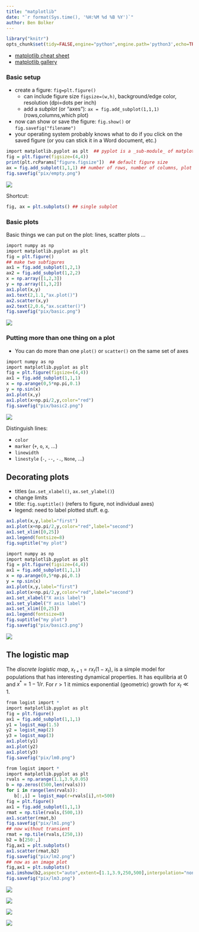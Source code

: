 ```yaml
---
title: "matplotlib"
date: "`r format(Sys.time(), '%H:%M %d %B %Y')`"
author: Ben Bolker
---
```


```r
library("knitr")
opts_chunk$set(tidy=FALSE,engine="python",engine.path='python3',echo=TRUE)
```

- [matplotlib cheat sheet](https://bit.ly/python_cs)
- [matplotlib gallery](http://matplotlib.org/gallery.html)

### Basic setup

- create a figure: `fig=plt.figure()`
   - can include figure size `figsize=(w,h)`, background/edge color, resolution (dpi=dots per inch)
   - add a *subplot* (or "axes"): `ax = fig.add_subplot(1,1,1)` (rows,columns,which plot)
- now can show or save the figure: `fig.show()` or `fig.savefig("filename")`
- your operating system probably knows what to do if you click on the saved figure (or you can stick it in a Word document, etc.)


```r
import matplotlib.pyplot as plt  ## pyplot is a _sub-module_ of matplotlib
fig = plt.figure(figsize=(4,4))
print(plt.rcParams["figure.figsize"])  ## default figure size
ax = fig.add_subplot(1,1,1) ## number of rows, number of columns, plot num
fig.savefig("pix/empty.png")
```
![](pix/empty.png)

Shortcut:

```r
fig, ax = plt.subplots() ## single subplot
```

### Basic plots

Basic things we can put on the plot: lines, scatter plots ...

```r
import numpy as np
import matplotlib.pyplot as plt
fig = plt.figure()
## make two subfigures
ax1 = fig.add_subplot(1,2,1)
ax2 = fig.add_subplot(1,2,2)
x = np.array([1,2,3])
y = np.array([1,3,2])
ax1.plot(x,y)
ax1.text(2,1.1,"ax.plot()")
ax2.scatter(x,y)
ax2.text(2,0.6,"ax.scatter()")
fig.savefig("pix/basic.png")
```
![](pix/basic.png)

### Putting more than one thing on a plot

- You can do more than one `plot()` or `scatter()` on the same set of axes 
```r
import numpy as np
import matplotlib.pyplot as plt
fig = plt.figure(figsize=(4,4))
ax1 = fig.add_subplot(1,1,1)
x = np.arange(0,5*np.pi,0.1)
y = np.sin(x)
ax1.plot(x,y)
ax1.plot(x+np.pi/2,y,color="red")
fig.savefig("pix/basic2.png")
```
![](pix/basic2.png)

Distinguish lines:

- `color`
- `marker` (`+`, `o`, `x`, ...)
- `linewidth`
- `linestyle` (`-`, `--`, `-.`, `None`, ...)

## Decorating plots 

- titles (`ax.set_xlabel()`, `ax.set_ylabel()`)
- change limits
- title: `fig.suptitle()` (refers to figure, not individual axes)
- legend: need to label plotted stuff. e.g.
```r
ax1.plot(x,y,label="first")
ax1.plot(x+np.pi/2,y,color="red",label="second")
ax1.set_xlim([0,25])
ax1.legend(fontsize=8)
fig.suptitle("my plot")
```

```r
import numpy as np
import matplotlib.pyplot as plt
fig = plt.figure(figsize=(4,4))
ax1 = fig.add_subplot(1,1,1)
x = np.arange(0,5*np.pi,0.1)
y = np.sin(x)
ax1.plot(x,y,label="first")
ax1.plot(x+np.pi/2,y,color="red",label="second")
ax1.set_xlabel("X axis label")
ax1.set_ylabel("Y axis label")
ax1.set_xlim([0,25])
ax1.legend(fontsize=8)
fig.suptitle("my plot")
fig.savefig("pix/basic3.png")
```
![](pix/basic3.png)

## The logistic map

The *discrete logistic map*, $x_{t+1} = r x_t (1-x_t)$, is a simple model for
populations that has interesting dynamical properties.
It has equilibria at $0$ and $x^*=1-1/r$. For $r>1$ it mimics exponential
(geometric) growth for $x_t \ll 1$.

```r
from logist import *
import matplotlib.pyplot as plt
fig = plt.figure()
ax1 = fig.add_subplot(1,1,1)
y1 = logist_map(1.5)
y2 = logist_map(2)
y3 = logist_map(3)
ax1.plot(y1)
ax1.plot(y2)
ax1.plot(y3)
fig.savefig("pix/lm0.png")
```

```r
from logist import *
import matplotlib.pyplot as plt
rvals = np.arange(1.1,3.9,0.05)
b = np.zeros((500,len(rvals)))
for i in range(len(rvals)):
   b[:,i] = logist_map(r=rvals[i],nt=500)
fig = plt.figure()
ax1 = fig.add_subplot(1,1,1)
rmat = np.tile(rvals,(500,1))
ax1.scatter(rmat,b)
fig.savefig("pix/lm1.png")
## now without transient
rmat = np.tile(rvals,(250,1))
b2 = b[250:,]
fig,ax1 = plt.subplots()
ax1.scatter(rmat,b2)
fig.savefig("pix/lm2.png")
## now as an image plot
fig,ax1 = plt.subplots()
ax1.imshow(b2,aspect="auto",extent=[1.1,3.9,250,500],interpolation="none")
fig.savefig("pix/lm3.png")
```

![](pix/lm0.png)

![](pix/lm1.png)

![](pix/lm2.png)

![](pix/lm3.png)

